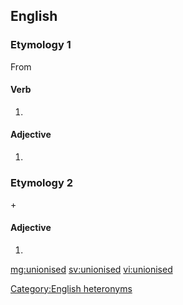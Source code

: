 ==English==

===Etymology 1===
From {{term|unionize|lang=en}}

====Verb====
{{head|en|verb form}}

# {{en-past of|unionise}}

====Adjective====
{{en-adj}}

# {{alternative spelling of|unionized}}

===Etymology 2===
{{term|un-|lang=en}} + {{term|ionized|lang=en}}

====Adjective====
{{en-adj}}

# {{alternative spelling of|unionized|lang=en}}

[[Category:English heteronyms]]

[[mg:unionised]]
[[sv:unionised]]
[[vi:unionised]]